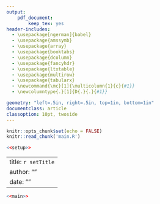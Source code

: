 ```yaml
---
output:
    pdf_document:
        keep_tex: yes
header-includes:
  - \usepackage[ngerman]{babel}
  - \usepackage{amssymb}
  - \usepackage{array}
  - \usepackage{booktabs}
  - \usepackage{dcolumn}
  - \usepackage{fancyhdr}
  - \usepackage{ltxtable}
  - \usepackage{multirow}
  - \usepackage{tabularx}
  - \newcommand{\mc}[1]{\multicolumn{1}{c}{#1}}
  - \newcolumntype{.}[1]{D{.}{.}{#1}}

geometry: "left=.5in, right=.5in, top=1in, bottom=1in"
documentclass: article
classoption: 10pt, twoside
---
```


```r
knitr::opts_chunk$set(echo = FALSE)
knitr::read_chunk('main.R')
```


```r
<<setup>>
```

---
title: `r setTitle`
author: ""
date: ""
---

\pagestyle{fancy}
\fancyhf{}
\setlength{\headsep}{.5in}
\chead{\emph{`r setTitle`}}
\renewcommand{\headrulewidth}{0pt}
\fancyfoot[LE, RO]{\thepage}


\thispagestyle{empty}
\clearpage

\newpage
\pagenumbering{arabic}
\centering

```r
<<main>>
```

